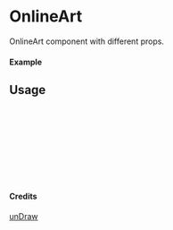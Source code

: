 
<Meta of={OnlineArt} title="unDraw/OnlineArt" />

# OnlineArt

OnlineArt component with different props.

#### Example

<Canvas of={OnlineArt.Primary} />

## Usage

```ts
import { OnlineArt } from "yadl-ui";

const Example = () => {
  return (
      <OnlineArt />
  );
};

export default Example;
```

#### Credits
[unDraw](https://undraw.co/illustrations)
